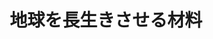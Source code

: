 ﻿---
title: "地球を長生きさせる材料"
category: "物質理工"
vol: "84"
interviewee: "坂井・宮内"
url: ""
tags: []
pdf: "84-3-sakai-miyauchi.pdf"
facephoto: ""
career: ""
preface: "坂井・宮内研究室では、材料工学の側面から持続可能な低炭素化社会を実現するための研究を行なっている。坂井先生と助教の新（あたらし）先生はセメントの改良を通して、宮内先生は光触媒および人工光合成の開発を通して世界が抱える問題に取り組んでいる。本稿では、先生方の研究がどのように社会に貢献しているかについて、また、先生方の研究への姿勢に焦点を当てて紹介する。"
---
